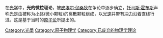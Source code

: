 {{Expand English|time=2014-10-11T07:37:19+00:00}}
在[[光学|光学]]中，'''光的微粒理论'''，被[[皮埃尔·伽桑狄|皮埃尔·伽桑狄]]在争论中逐步确立，[[托马斯·霍布斯|托马斯·霍布斯]]声称[[光|光]]是由被称为[[小体|小体]](微小颗粒)的离散颗粒组成，以[[光速|光速]]并带有[[冲力|冲力]]沿着直线行进。这是基于当时的[[原子论|原子论]]所提出的。

{{光学小作品}}

[[Category:光學|Category:光學]]
[[Category:原子物理学|Category:原子物理学]]
[[Category:已废弃的物理学理论|Category:已废弃的物理学理论]]